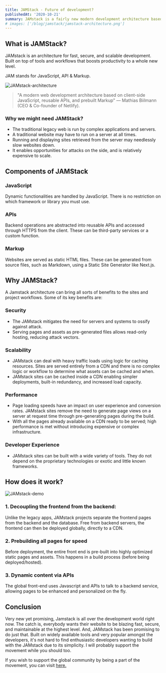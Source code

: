 ```yaml
---
title: JAMStack - Future of development?
publishedAt: '2020-10-21'
summary: JAMstack is a fairly new modern development architecture based on JavaScript, APIs, and Markup.
# images: ['/blog/jamstack/jamstack-architecture.png']
---
```


## What is JAMStack?

JAMstack is an architecture for fast, secure, and scalable development. Built on top of tools and workflows that boosts productivity to a whole new level.

JAM stands for JavaScript, API & Markup.

<img src="/blog/jamstack/jamstack-architecture.png" alt="JAMstack-architecture" />

> "A modern web development architecture based on client-side JavaScript, reusable APIs, and prebuilt Markup" — Mathias Biilmann (CEO & Co-founder of Netlify).

### Why we might need JAMStack?

- The traditional legacy web is run by complex applications and servers.
- A traditional website may have to run on a server at all times.
- Running and displaying sites retrieved from the server may needlessly slow websites down.
- It enables opportunities for attacks on the side, and is relatively expensive to scale.

## Components of JAMStack

### JavaScript

Dynamic functionalities are handled by JavaScript. There is no restriction on which framework or library you must use.

### APIs

Backend operations are abstracted into reusable APIs and accessed through HTTPS from the client. These can be third-party services or a custom function.

### Markup

Websites are served as static HTML files. These can be generated from source files, such as Markdown, using a Static Site Generator like Next.js.

## Why JAMStack?

A Jamstack architecture can bring all sorts of benefits to the sites and project workflows. Some of its key benefits are:

### Security

- The JAMstack mitigates the need for servers and systems to ossify against attack.
- Serving pages and assets as pre-generated files allows read-only hosting, reducing attack vectors.

### Scalability

- JAMstack can deal with heavy traffic loads using logic for caching resources. Sites are served entirely from a CDN and there is no complex logic or workflow to determine what assets can be cached and when.
- JAMstack sites can be cached inside a CDN enabling simpler deployments, built-in redundancy, and increased load capacity.

### Performance

- Page loading speeds have an impact on user experience and conversion rates. JAMstack sites remove the need to generate page views on a server at request time through pre-generating pages during the build.
- With all the pages already available on a CDN ready to be served; high performance is met without introducing expensive or complex infrastructure.

### Developer Experience

- JAMstack sites can be built with a wide variety of tools. They do not depend on the proprietary technologies or exotic and little known frameworks.

## How does it work?

<img src="/blog/jamstack/how-it-works.svg" alt="JAMstack-demo" />

### 1. Decoupling the frontend from the backend:

Unlike the legacy apps, JAMstack projects separate the frontend pages from the backend and the database. Free from backend servers, the frontend can then be deployed globally, directly to a CDN.

### 2. Prebuilding all pages for speed

Before deployment, the entire front end is pre-built into highly optimized static pages and assets. This happens in a build process (before being deployed/hosted).

### 3. Dynamic content via APIs

The global front-end uses Javascript and APIs to talk to a backend service, allowing pages to be enhanced and personalized on the fly.

## Conclusion

Very new yet promising, Jamstack is all over the development world right now. The catch is, everybody wants their website to be blazing fast, secure, and maintainable at the highest level. And, JAMstack has been promising to do just that. Built on widely available tools and very popular amongst the developers, it's not hard to find enthusiastic developers wanting to build with the JAMstack due to its simplicity. I will probably support the movement while you should too.

If you wish to support the global community by being a part of the movement, you can visit [here.](https://jamstack.org/community/)
